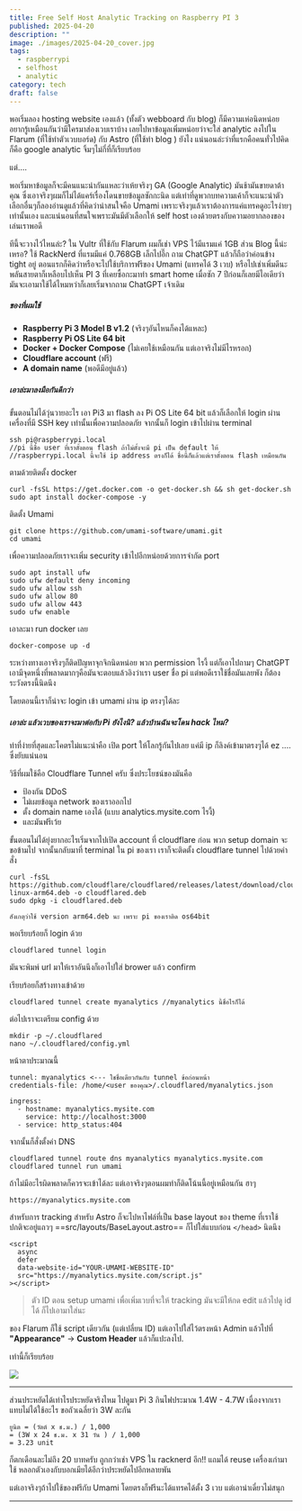 ```yaml
---
title: Free Self Host Analytic Tracking on Raspberry PI 3
published: 2025-04-20
description: ""
image: ./images/2025-04-20_cover.jpg
tags:
  - raspberrypi
  - selfhost
  - analytic
category: tech
draft: false
---
```

พอเริ่มลอง hosting website เองแล้ว (ทั้งตัว webboard กับ blog) ก็มีความเห่อนิดหน่อยอยากรู้เหมือนกันว่ามีใครมาส่องเวบเราบ้าง เลยไปหาข้อมูลเพิ่มหน่อยว่าจะใส่ analytic ลงไปใน Flarum (ที่ใช้ทำตัวเวบบอร์ด) กับ Astro (ที่ใช้ทำ blog ) ยังไง แน่นอนล่ะว่าที่แรกคือคนทั่วไปคิดก็คือ google analytic จิ้มๆไม่กี่ที่ก็เรียบร้อย

แต่....

พอเริ่มหาข้อมูลก็จะมีคนแนะนำกันแหละว่าเห้ยจริงๆ GA (Google Analytic) มันช้ามันขายดาต้าคุณ ซึ่งเอาจริงๆผมก็ไม่ได้แคร์เรื่องโดนขายข้อมูลซักกะนิด แต่เท่าที่ดูพวกบทความเค้าก็จะแนะนำตัวเลือกอื่นๆก็ลองอ่านดูแล้วที่คิดว่าน่าสนใจคือ Umami เพราะจริงๆแล้วเราต้องการแค่แทรคดูอะไรง่ายๆเท่านั้นเอง และแน่นอนที่สนใจเพราะมันมีตัวเลือกให้ self host เองด้วยตรงกับความอยากลองของเล่นเราพอดี

ทีนี้จะวางไว้ไหนล่ะ? ใน Vultr ที่ใช้กับ Flarum ผมก็เช่า VPS ไว้มีแรมแค่ 1GB ส่วน Blog นี้น่ะเหรอ? ใช้ RackNerd ที่แรมมีแค่ 0.768GB เล็กไปอี๊ก ถาม ChatGPT แล้วก็ถือว่าค่อนข้าง tight อยู่ ตอนแรกก็คิดว่าหรือจะไปใช้บริการฟรีของ Umami (แทรคได้ 3 เวบ) หรือไปเช่าเพิ่มดีนะ พลันสายตาก็เหลือบไปเห็น PI 3 ที่เคยซื้อกะมาทำ smart home เมื่อซัก 7 ปีก่อนก็เลยมีไอเดียว่ามันจะเอามาใช้ได้ไหมหว่าก็เลยเริ่มจากถาม ChatGPT เจ้าเดิม

##### ของที่ผมใช้
- **Raspberry Pi 3 Model B v1.2** (จริงๆอันไหนก็คงได้แหละ)
- **Raspberry Pi OS Lite 64 bit** 
- **Docker + Docker Compose** (ไม่เคยใช้เหมือนกัน แต่เอาจริงไม่มีไรหรอก)
- **Cloudflare account** (ฟรี)
- **A domain name** (พอดีมีอยู่แล้ว)
##### เอาล่ะมาลงมือกันดีกว่า

ขั้นตอนไม่ได้วุ่นวายอะไร เอา Pi3 มา flash ลง Pi OS Lite 64 bit แล้วก็เลือกให้ login ผ่านเครื่องที่มี SSH key เท่านั้นเพื่อความปลอดภัย จากนั้นก็ login เข้าไปผ่าน terminal

```
ssh pi@raspberrypi.local 
//pi นี้ชื่อ user ที่เราตั้งตอน flash ถ้าไม่ตั้งจะมี pi เป็น default ให้ 
//raspberrypi.local นี้จะใช้ ip address ตรงก็ได้ ชื่อนี้ก็แล้วแต่เราตั้งตอน flash เหมือนกัน 
```

ตามด้วยติดตั้ง docker 

```
curl -fsSL https://get.docker.com -o get-docker.sh && sh get-docker.sh
sudo apt install docker-compose -y
```

ติดตั้ง Umami

```
git clone https://github.com/umami-software/umami.git
cd umami
```

เพื่อความปลอดภัยเราจะเพิ่ม security เข้าไปอีกหน่อยด้วยการจำกัด port 

```
sudo apt install ufw
sudo ufw default deny incoming
sudo ufw allow ssh
sudo ufw allow 80
sudo ufw allow 443
sudo ufw enable
```

เอาละมา run docker เลย
```
docker-compose up -d
```

ระหว่างทางเอาจริงๆก็ติดปัญหาจุกจิกนิดหน่อย พวก permission ไรงี้ แต่ก็เอาไปถามๆ ChatGPT เอามีจุดหนึ่งที่พลาดมากๆคือมันจะตอบแล้วอิงว่าเรา user ชื่อ pi แต่พอดีเราใช้ชื่อมันเลยพัง ก็ต้องระวังตรงนี้นิดนึง

โดยตอนนี้เราก็น่าจะ login เข้า umami ผ่าน ip ตรงๆได้ละ
##### เอาล่ะ แล้วเวบของเราจะมาต่อกับ Pi ยังไงนิ? แล้วบ้านฉันจะโดน hack ไหม?

ท่าที่ง่ายที่สุดและโคตรไม่แนะนำคือ เปิด port ให้โลกรู้กันไปเลย แค่มี ip ก็ลิงค์เข้ามาตรงๆได้ ez .... ซึ่งยับแน่นอน

วิธีที่ผมใช้คือ Cloudflare Tunnel ครับ ซึ่งประโยชน์ของมันคือ
- ป้องกัน DDoS
- ไม่เผยข้อมูล network ของเราออกไป
- ตั้ง domain name เองได้ (แบบ analytics.mysite.com ไรงี้)
- และมันฟรีเว้ย

ขั้นตอนไม่ได้ยุ่งยากอะไรเริ่มจากไปเปิด account ที่ cloudflare ก่อน พวก setup domain จะขอข้ามไป จากนั้นกลับมาที่ terminal ใน pi ของเรา เราก็จะติดตั้ง cloudflare tunnel ไปด้วยคำสั่ง

```
curl -fsSL https://github.com/cloudflare/cloudflared/releases/latest/download/cloudflared-linux-arm64.deb -o cloudflared.deb
sudo dpkg -i cloudflared.deb

สังเกตุว่าใช้ version arm64.deb นะ เพราะ pi ของเราติด os64bit
```

พอเรียบร้อยก็ login ด้วย 
```
cloudflared tunnel login
```
มันจะพิมพ์ url มาให้เราอันนึงก็เอาไปใส่ brower แล้ว confirm

เรียบร้อยก็สร้างทางเข้าด้วย

```
cloudflared tunnel create myanalytics //myanalytics นี้ชื่อไรก็ได้
```

ต่อไปเราจะเตรียม config ด้วย
```
mkdir -p ~/.cloudflared
nano ~/.cloudflared/config.yml
```

หน้าตาประมาณนี้
```
tunnel: myanalytics <--- ใชชื่อเดียวกันกับ tunnel ข้อก่อนหน้า
credentials-file: /home/<user ของคุณ>/.cloudflared/myanalytics.json

ingress:
  - hostname: myanalytics.mysite.com
    service: http://localhost:3000
  - service: http_status:404

```

จากนั้นก็สั่งตั้งค่า DNS
```
cloudflared tunnel route dns myanalytics myanalytics.mysite.com
cloudflared tunnel run umami
```

ถ้าไม่มีอะไรผิดพลาดก็ควรจะเข้าได้ละ แต่เอาจริงๆตอนผมทำก็ติดโน้นนี้อยู่เหมือนกัน ฮาๆ
```
https://myanalytics.mysite.com
```

สำหรับการ tracking สำหรับ Astro ก็จะไปหาไฟล์ที่เป็น base layout ของ theme ที่เราใช้ ปกติจะอยู่แถวๆ
==src/layouts/BaseLayout.astro== ก็ไปใส่แบบก่อน `</head>` นิดนึง

```
<script
  async
  defer
  data-website-id="YOUR-UMAMI-WEBSITE-ID" 
  src="https://myanalytics.mysite.com/script.js"
></script>
```

> ตัว ID ตอน setup umami เพื่อเพิ่มเวบที่จะให้ tracking มันจะมีให้กด edit แล้วไปดู id ได้ ก็ไปเอามาใส่นะ

ของ Flarum ก็ใช้ script เดียวกัน (แต่เปลี่ยน ID) แต่เอาไปใส่ไว้ตรงหน้า Admin แล้วไปที่ **"Appearance"** → **Custom Header** แล้วก็แปะลงไป.

เท่านี้ก็เรียบร้อย 

![](./images/2025-04-20_img0.jpg)

---

ส่วนประหยัดได้เท่าไรประหยัดจริงไหม ไปดูมา Pi 3 กินไฟประมาณ 1.4W - 4.7W เนื่องจากเราแทบไม่ได้ใช้อะไร ขอถัวเฉลี่ยว่า 3W ละกัน

```
ยูนิต = (วัตต์ x ช.ม.) / 1,000  
= (3W x 24 ช.ม. x 31 วัน ) / 1,000  
= 3.23 unit
```

ก็ตกเดือนละไม่ถึง 20 บาทครับ ถูกกว่าเช่า VPS ใน racknerd อีก!! แถมได้ reuse เครื่องเก่ามาใช้ หลอกตัวเองกับบอกเมียได้อีกว่าประหยัดไปอีกหลายพัน 

แต่เอาจริงๆถ้าไปใช้ของฟรีกับ Umami โดยตรงก็ฟรีนะได้แทรคได้ตั้ง 3 เวบ แต่เอาน่าเดี๋ยวไม่สนุก

---
